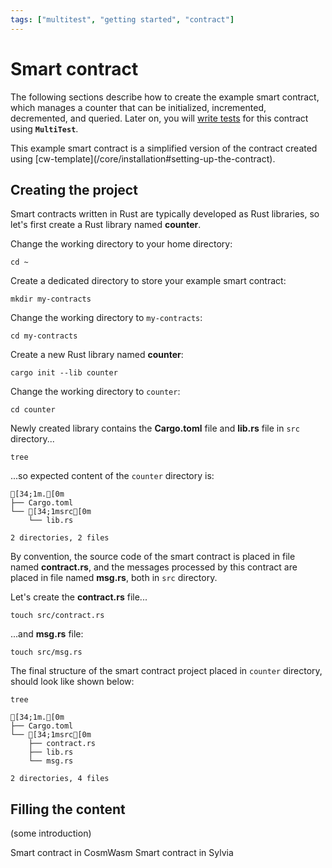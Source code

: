 ```yaml
---
tags: ["multitest", "getting started", "contract"]
---
```



# Smart contract

The following sections describe how to create the example smart contract, which manages a counter
that can be initialized, incremented, decremented, and queried. Later on, you will
[write tests](writing-tests.mdx) for this contract using **`MultiTest`**.

<Callout type="info">
  This example smart contract is a simplified version of the contract created using
  [cw-template](/core/installation#setting-up-the-contract).
</Callout>

## Creating the project

Smart contracts written in Rust are typically developed as Rust libraries, so let's first create a
Rust library named **counter**.

Change the working directory to your home directory:

```shell copy
cd ~
```

Create a dedicated directory to store your example smart contract:

```shell copy
mkdir my-contracts
```

Change the working directory to `my-contracts`:

```shell copy
cd my-contracts
```

Create a new Rust library named **counter**:

```shell copy
cargo init --lib counter
```

Change the working directory to `counter`:

```shell copy
cd counter
```

Newly created library contains the **Cargo.toml** file and **lib.rs** file in `src` directory...

```shell copy
tree
```

...so expected content of the `counter` directory is:

```ansi filename="counter"
[34;1m.[0m
├── Cargo.toml
└── [34;1msrc[0m
    └── lib.rs

2 directories, 2 files
```

By convention, the source code of the smart contract is placed in file named **contract.rs**, and
the messages processed by this contract are placed in file named **msg.rs**, both in `src`
directory.

Let's create the **contract.rs** file...

```shell copy
touch src/contract.rs
```

...and **msg.rs** file:

```shell copy
touch src/msg.rs
```

The final structure of the smart contract project placed in `counter` directory, should look like
shown below:

```shell copy
tree
```

```ansi filename="counter"
[34;1m.[0m
├── Cargo.toml
└── [34;1msrc[0m
    ├── contract.rs
    ├── lib.rs
    └── msg.rs

2 directories, 4 files
```

## Filling the content

(some introduction)

<Cards>
  <Card title="Smart contract in CosmWasm" href="smart-contract/smart-contract-cosmwasm" icon="">
    Smart contract in CosmWasm
  </Card>
  <Card title="Smart contract in Sylvia" href="smart-contract/smart-contract-sylvia" icon="">
    Smart contract in Sylvia
  </Card>
</Cards>
